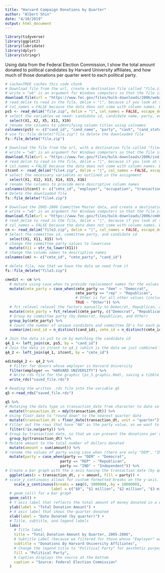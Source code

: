 ```yaml
---
title: "Harvard Campaign Donations by Quarter"
author: "Albert Shin"
date: "4/10/2019"
output: html_document
---
```


```r
library(tidyverse)
library(ggplot2)
library(lubridate)
library(dplyr)
library(stringr)
```
Using data from the Federal Election Commission, I show the total amount donated to political candidates by Harvard University affiliates, and how much of those donations per quarter went to each political party.

```r
# cache=TRUE caches this code chunk
# Download file from the url, create a destination file called "file.zip". 
# write = "wb" is an argument for Windows computers so that the file is opened for writing in binary mode
download.file(url = "https://www.fec.gov/files/bulk-downloads/2006/weball06.zip", destfile = "file.zip", write = "wb")
# read_delim to read in the file, delim = "|", because if you look at the document, the values are separated by a "|" character
# col_names = FALSE because the data does not come with column names. Escape_double = FALSE because the file does not escape quotes by doubling them. 
ps5 <- read_delim("file.zip", delim = "|", col_names = FALSE, escape_double = FALSE) %>% 
# select the variables we need: candidate id, candidate name, party, ending cash, and candidate state
  select(X1, X2, X5, X11, X19)
# rename the columns to identifying column titles using colnames
colnames(ps5) <- c("cand_id", "cand_name", "party", "cash", "cand_state")
# use fs::file_delete("file.zip") to delete the downloaded file
fs::file_delete("file.zip")

# Download the file from the url, with a destination file called "file4.zip"
# write = "wb" is an argument for Windows computers so that the file is opened for writing in binary mode
download.file(url = "https://www.fec.gov/files/bulk-downloads/2006/indiv06.zip", destfile = "file4.zip", write = "wb")
# read_delim to read in the file, delim = "|", because if you look at the document, the values are separated by a "|" character
# col_names = FALSE because the data does not come with column names. Escape_double = FALSE because the file does not escape quotes by doubling them.
itcont <- read_delim("file4.zip", delim = "|", col_names = FALSE, escape_double = FALSE, guess_max = 100000) %>%
# select the necessary variables as outlined in the assignment
  select(X1, X12, X13, X14, X15, X16)
# rename the columns to provide more descriptive column names
colnames(itcont) <- c("cmte_id", "employer", "occupation", "transaction_dt", "amount", "cand_id")
# Delete the downloaded file
fs::file_delete("file4.zip")

# Download the 2005-2006 Committee Master data, and create a destination file called "file3.zip". 
# write = "wb" is an argument for Windows computers so that the file is opened for writing in binary mode
download.file(url = "https://www.fec.gov/files/bulk-downloads/2006/cm06.zip", destfile = "file3.zip", write = "wb")
# read_delim to read in the file, delim = "|", because if you look at the document, the values are separated by a "|" character
# col_names = FALSE because the data does not come with column names. Escape_double = FALSE because the file does not escape quotes by doubling them. 
cm <- read_delim("file3.zip", delim = "|", col_names = FALSE, escape_double = FALSE) %>% 
# Select the committee id, committee party, and candidate id
  select(X1, X11, X15) %>%
# change the committee party values to lowercase
  mutate(X11 = str_to_lower(X11))
# change the column names to descriptive names
colnames(cm) <- c("cmte_id", "cmte_party", "cand_id")

# delete file, now that we have the data we need from it
fs::file_delete("file3.zip")

cmedit <- cm %>% 
  # mutate using case_when to provide replacement names for the values of cmte_party
  mutate(cmte_party = case_when(cmte_party == "dem" ~ "Democrat", 
                                cmte_party == "rep" ~ "Republican",
                                # Other is for all other values (including NA values)
                                TRUE ~ "Other")) %>% 
  # fct_relevel relevel the factors manually to Democrat, Republican, and Other
  mutate(cmte_party = fct_relevel(cmte_party, c("Democrat", "Republican", "Other"))) %>% 
  # Group by committee party (by Democrat, Republican, and Other)
  group_by(cmte_party) %>% 
  # Count the number of unique candidate and committee ID's for each political party 
  summarize(cand_id = n_distinct(cand_id), cmte_id = n_distinct(cmte_id))

# Join the data in ps5 to cm by matching the candidate id
q4_1 <- left_join(cm, ps5, by = "cand_id")
# Join the data in itcont to q4_1 (which is the data we just combined from  above) by committee id
q4_2 <- left_join(q4_1, itcont, by = "cmte_id")

editedq4_2 <- q4_2 %>%
  # Filter for donors whose employer is Harvard University
  filter(employer == "HARVARD UNIVERSITY") %>% 
  # Write rds file for the graphic (ps_5_graphic.Rmd), saving a tibble that we can use for the graphic
  write_rds("saved_file.rds")
```


```r
# Reading the written .rds file into the variable q5
q5 <-read_rds("saved_file.rds")

q5 %>% 
# Mutating the data type in transaction_date from character to date so we can work with date values
  mutate(transaction_dt = mdy(transaction_dt)) %>%
# Using floor_date to "round down" to the nearest quarter date
  mutate(transaction_dt = floor_date(transaction_dt, unit = "quarter")) %>%
# Filter out the rows that have "NA" as the party value, as we want to see the party represented as a fill on the final graph
  filter(!is.na(party)) %>% 
# Group by transaction date, so that we can present the donations per quarter
  group_by(transaction_dt) %>% 
# Mutate amount to the total number of dollars donated
  mutate(amount = sum(amount)) %>%
# rename the values of party using case_when (there are only "DEM", "IND", and "REP" values)
  mutate(party = case_when(party == "DEM" ~ "Democrat",
                         party == "REP" ~ "Republican", 
                         party == "IND" ~ "Independent")) %>%
# Create a bar graph with the x-axis having the transaction date (by quarter) and the y-axis having the total amount donated. Fill = party fills the bars with the proportion of donations that went to each party. 
  ggplot(aes(x = transaction_dt, y = amount, fill = party)) +
# scale_y_continuous allows for custom formatted breaks on the y-axis. I changed the formatting of the axes to display money amounts in millions. 
    scale_y_continuous(breaks = seq(0, 3000000, by = 1000000),
                     label = c("$0", "$1 million", "$2 million", "$3 million")) +
  # geom_col() for a bar graph
  geom_col() + 
  # Y axis label that reflects the total amount of money donated in a quarter
  ylab(label = "Total Donation Amount") +
  # X axis label that shows the quarter donated
  xlab(label = "Date Donated (by quarter)") + 
  # Title, subtitle, and legend labels
  labs(
    # Title label
    title = "Total Donation Amount by Quarter, 2005-2006",
    # Subtitle Label (because we filtered for those whose "Employer" was Harvard University)
    subtitle = "Donations By Harvard University Affiliates",
    # Change the legend title to "Political Party" for aesthetic purposes
    fill = "Political Party",
    # Caption displays the source at the bottom 
    caption = "Source: Federal Election Commission"
  )
```